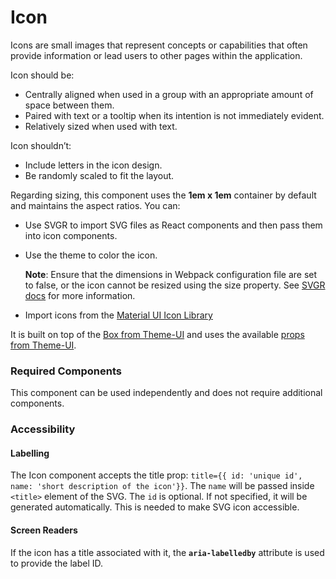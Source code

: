 
<Meta title="Components/Icon/Icon" />

# Icon

Icons are small images that represent concepts or capabilities that often provide information or lead users to other pages within the application. 

Icon should be:
- Centrally aligned when used in a group with an appropriate amount of space between them.
- Paired with text or a tooltip when its intention is not immediately evident. 
- Relatively sized when used with text.

Icon shouldn’t:
- Include letters in the icon design.
- Be randomly scaled to fit the layout.

Regarding sizing, this component uses the **1em x 1em** container by default and maintains the aspect ratios. You can:

- Use SVGR to import SVG files as React components and then pass them into icon components. 
- Use the theme to color the icon.
  
  **Note**: Ensure that the dimensions in Webpack configuration file are set to false, or the icon cannot be resized using the size property. 
  See [SVGR docs](https://react-svgr.com/docs/options/#dimensions) for more information. 
- Import icons from the [Material UI Icon Library](https://materialdesignicons.com/)

It is built on top of the [Box from Theme-UI](https://theme-ui.com/components/box/) and uses the available [props from Theme-UI](https://theme-ui.com/sx-prop).

### Required Components

This component can be used independently and does not require additional components.

### Accessibility

#### Labelling

The Icon component accepts the title prop:
`title={{ id: 'unique id', name: 'short description of the icon'}}`.
The `name` will be passed inside `<title>` element of the SVG.
The `id` is optional. If not specified, it will be generated automatically.
This is needed to make SVG icon accessible.

#### Screen Readers

If the icon has a title associated with it, the **`aria-labelledby`** attribute is used to provide the label ID.




